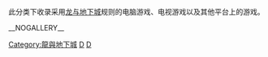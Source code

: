 此分类下收录采用[[龙与地下城|龙与地下城]]规则的电脑游戏、电视游戏以及其他平台上的游戏。

[[Category:龍與地下城|Category:龍與地下城]]
[[Category:電子角色扮演遊戲|D]]
[[Category:奇幻电子游戏|D]]

__NOGALLERY__